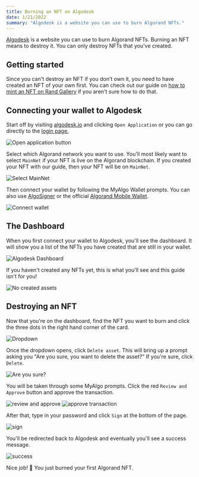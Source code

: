 ```yaml
---
title: Burning an NFT on Algodesk
date: 1/21/2022
summary: "Algodesk is a website you can use to burn Algorand NFTs."
---
```


[Algodesk](https://www.algodesk.io/#/) is a website you can use to burn Algorand NFTs. Burning an NFT means to destroy it. You can only destroy NFTs that you've created.

## Getting started

Since you can't destroy an NFT if you don't own it, you need to have created an NFT of your own first. You can check out our guide on [how to mint an NFT on Rand Gallery](/articles/how-to-mint-nfts-on-rand-gallery) if you aren't sure how to do that.

## Connecting your wallet to Algodesk

Start off by visiting [algodesk.io](https://www.algodesk.io/#/) and clicking `Open Application` or you can go directly to the [login page.](https://app.algodesk.io/#/login)

<img src='/uploads/how-to-burn-nfts/open-application.png' alt='Open application button' />

Select which Algorand network you want to use. You'll most likely want to select `MainNet` if your NFT is live on the Algorand blockchain. If you created your NFT with our guide, then your NFT will be on `MainNet`.

<img src='/uploads/how-to-burn-nfts/select-network.png' alt='Select MainNet' />

Then connect your wallet by following the MyAlgo Wallet prompts. You can also use [AlgoSigner](https://chrome.google.com/webstore/detail/algosigner/kmmolakhbgdlpkjkcjkebenjheonagdm?hl=en-US) or the official [Algorand Mobile Wallet](https://algorandwallet.com).

<img src='/uploads/how-to-burn-nfts/connect-wallet.png' alt='Connect wallet' />

## The Dashboard

When you first connect your wallet to Algodesk, you'll see the dashboard. It will show you a list of the NFTs you have created that are still in your wallet.

<img src='/uploads/how-to-burn-nfts/dashboard.png' alt='Algodesk Dashboard' />

If you haven't created any NFTs yet, this is what you'll see and this guide isn't for you!

<img src='/uploads/how-to-burn-nfts/no-created-assets.png' alt='No created assets' />

## Destroying an NFT

Now that you're on the dashboard, find the NFT you want to burn and click the three dots in the right hand corner of the card.

<img src='/uploads/how-to-burn-nfts/dropdown.png' alt='Dropdown' />

Once the dropdown opens, click `Delete asset`. This will bring up a prompt asking you "Are you sure, you want to delete the asset?" If you're sure, click `Delete`.

<img src='/uploads/how-to-burn-nfts/are-you-sure.png' alt='Are you sure?' />

You will be taken through some MyAlgo prompts. Click the red `Review and Approve` button and approve the transaction.

<img src='/uploads/how-to-burn-nfts/review-and-approve.png' alt='review and approve' />

<img src='/uploads/how-to-burn-nfts/approve.png' alt='approve transaction' />

After that, type in your password and click `Sign` at the bottom of the page.

<img src='/uploads/how-to-burn-nfts/sign.png' alt='sign' />

You'll be redirected back to Algodesk and eventually you'll see a success message.

<img src='/uploads/how-to-burn-nfts/success.png' alt='success' />

Nice job! 🥳 You just burned your first Algorand NFT.